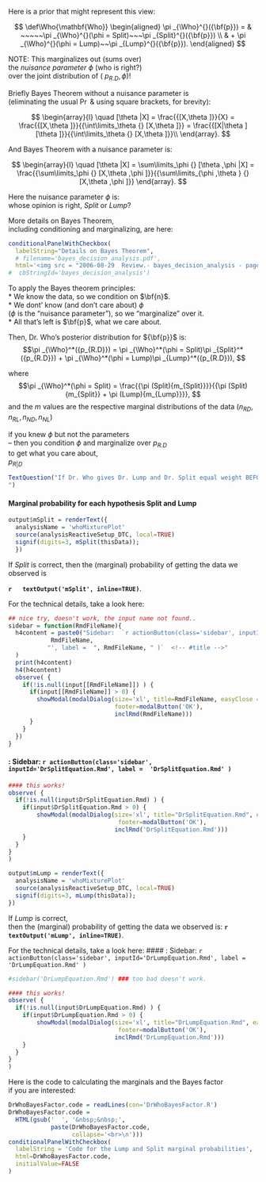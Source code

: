 
Here is a prior that might represent this view:
  
  
$$
\def\Who{\mathbf{Who}}
\begin{aligned}
\pi _{\Who}^{}({\bf{p}}) = & ~~~~~\pi _{\Who}^{}(\phi  = Split)~~~\pi _{Split}^{}({\bf{p}}) \\
& + \pi _{\Who}^{}(\phi  = Lump)~~\pi _{Lump}^{}({\bf{p}}).
\end{aligned}
$$
  
  NOTE: This marginalizes out (sums over)  
the *nuisance parameter* $\phi$  (who is right?)  
over the joint distribution of ( ${p_{R.D}},\phi$)!  
  
  
  Briefly Bayes Theorem without a nuisance parameter is  
(eliminating the usual $\Pr$ & using square brackets, for brevity):
  
$$
\begin{array}{l}
    \quad [\theta |X] = \frac{{[X,\theta ]}}{X} = \frac{{[X,\theta ]}}{{\int\limits_\theta  {} [X,\theta ]}} = \frac{{[X|\theta ][\theta ]}}{{\int\limits_\theta  {} [X,\theta ]}}\\
    \end{array}.
$$

And Bayes Theorem with a nuisance parameter is:
  
$$
\begin{array}{l}
    \quad [\theta |X] = \sum\limits_\phi  {} [\theta ,\phi |X] = \frac{{\sum\limits_\phi  {} [X,\theta ,\phi ]}}{{\sum\limits_{\phi ,\theta } {} [X,\theta ,\phi ]}}
    \end{array}.
$$

Here the nuisance parameter $\phi$ is:  
  whose opinion is right, $Split$ or $Lump$?
  
  More details on Bayes Theorem,  
including conditioning and marginalizing, are here: 
```r
conditionalPanelWithCheckbox(
  labelString="Details on Bayes Theorem", 
  # filename='bayes_decision_analysis.pdf',
  html='<img src = "2006-08-29  Review.- bayes_decision_analysis - page 1.png">')
#  cbStringId='bayes_decision_analysis')
```


To apply the Bayes theorem principles:  
  * We know the data, so we condition on $\bf{n}$.   
* We dont' know (and don't care about) $\phi$  
  ($\phi$ is the "nuisance parameter"), so we "marginalize" over it.  
* All that's left is $\bf{p}$, what we care about.

Then,  Dr. Who’s posterior distribution for ${\bf{p}}$ is:
$$\pi _{\Who}^*({p_{R.D}}) = \pi _{\Who}^*(\phi  = Split)\pi _{Split}^*({p_{R.D}})  
 + \pi _{\Who}^*(\phi  = Lump)\pi _{Lump}^*({p_{R.D}}),
$$

where
$$\pi _{\Who}^*(\phi  = Split) = \frac{{\pi (Split){m_{Split}}}}{{\pi (Split){m_{Split}} + \pi (Lump){m_{Lump}}}},
$$
and the $m$ values are the respective marginal distributions of the data   $({n_{RD}},{n_{RL}},{n_{ND}},{n_{NL}})$  

if you knew $\phi$ but not the parameters   
-- then you condition $\phi$ and marginalize over ${p_{R.D}}$  
to get what you care about,  
${p_{R|D}}$ 

```r
TextQuestion("If Dr. Who gives Dr. Lump and Dr. Split equal weight BEFORE seeing the data, is this still true AFTER seeing the data?
")
```

#### Marginal probability for each hypothesis Split and Lump <!-- #title -->

```r
output$mSplit = renderText({
  analysisName = 'whoMixturePlot'
  source(analysisReactiveSetup_DTC, local=TRUE)
  signif(digits=3, mSplit(thisData)); 
  })
```

If *Split* is correct, then the (marginal) probability of getting the data we observed is  

**`r   textOutput('mSplit', inline=TRUE)`**.

For the technical details, take a look here:

```r
## nice try, doesn't work, the input name not found..
sidebar = function(RmdFileName){
  h4content = paste0("Sidebar:  `r actionButton(class='sidebar', inputId=",
            RmdFileName,
           "', label =  ", RmdFileName, " )`  <!-- #title -->"
  )
  print(h4content)
  h4(h4content) 
  observe( {
    if(!is.null(input[[RmdFileName]]) ) {
      if(input[[RmdFileName]] > 0) {
        showModal(modalDialog(size='xl', title=RmdFileName, easyClose = T,
                              footer=modalButton('OK'),
                              inclRmd(RmdFileName)))
      }
    }
  })
}
```

#### : Sidebar:  `r actionButton(class='sidebar', inputId='DrSplitEquation.Rmd', label =  'DrSplitEquation.Rmd' )`  <!-- #title -->
```r
#### this works!
observe( {
  if(!is.null(input$DrSplitEquation.Rmd) ) {
    if(input$DrSplitEquation.Rmd > 0) {
        showModal(modalDialog(size='xl', title="DrSplitEquation.Rmd", easyClose = T,
                               footer=modalButton('OK'),
                              inclRmd('DrSplitEquation.Rmd')))
    }
  }
}
)
```



```r
output$mLump = renderText({
  analysisName = 'whoMixturePlot'
  source(analysisReactiveSetup_DTC, local=TRUE)
  signif(digits=3, mLump(thisData)); 
})
```

If *Lump* is correct,  
then the (marginal) probability of getting the data we observed is:
  **`r   textOutput('mLump', inline=TRUE)`**.

For the technical details, take a look here:
#### : Sidebar:  `r actionButton(class='sidebar', inputId='DrLumpEquation.Rmd', label =  'DrLumpEquation.Rmd' )`  <!-- #title -->
```r
#sidebar('DrLumpEquation.Rmd') ### too bad doesn't work.

#### this works!
observe( {
  if(!is.null(input$DrLumpEquation.Rmd) ) {
    if(input$DrLumpEquation.Rmd > 0) {
        showModal(modalDialog(size='xl', title="DrLumpEquation.Rmd", easyClose = T,
                               footer=modalButton('OK'),
                              inclRmd('DrLumpEquation.Rmd')))
    }
  }
}
)
```

Here is the code to calculating the marginals and the Bayes factor  
if you are interested:
  
```r
DrWhoBayesFactor.code = readLines(con='DrWhoBayesFactor.R')
DrWhoBayesFactor.code = 
  HTML(gsub('  ', '&nbsp;&nbsp;',
            paste(DrWhoBayesFactor.code,
                  collapse='<br>\n')))
conditionalPanelWithCheckbox(
  labelString = 'Code for the Lump and Split marginal probabilities',
  html=DrWhoBayesFactor.code,
  initialValue=FALSE
)
```
